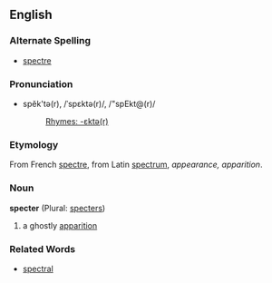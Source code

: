 ==English==
===Alternate Spelling===
*[[spectre]]
===Pronunciation===
*spĕk'tə(r), /ˈspɛktə(r)/, /"spEkt@(r)/
*:[[Rhymes:English:-ɛktə(r)|Rhymes: -ɛktə(r)]]
===Etymology===
From French [[spectre]], from Latin [[spectrum]], ''appearance, apparition''.
===Noun===
'''specter''' (Plural: [[specters]])

#a ghostly [[apparition]]
===Related Words===
*[[spectral]]